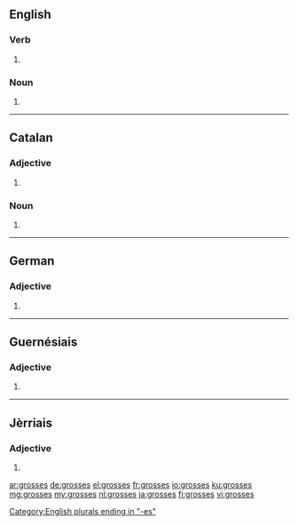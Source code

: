 ==English==

===Verb===
{{head|en}}

# {{en-third-person singular of|gross}}

===Noun===
{{head|en|plural}}

# {{plural of|gross|lang=en|nocat=1}}

[[Category:English plurals ending in "-es"]]

----

==Catalan==

===Adjective===
{{ca-adj-form}}

# {{feminine plural of|gros|lang=ca}}

===Noun===
{{ca-noun-form}}

# {{plural of|grossa|lang=ca|nocat=1}}

----

==German==

===Adjective===
{{head|de|adjective form}}

# {{inflected form of|gross|lang=de}}

----

==Guernésiais==

===Adjective===
{{roa-grn-adj-form}}

# {{feminine plural of|gros|lang=roa-grn}}

----

==Jèrriais==

===Adjective===
{{roa-jer-adj-form}}

# {{feminine plural of|gros|lang=roa-jer}}

[[ar:grosses]]
[[de:grosses]]
[[el:grosses]]
[[fr:grosses]]
[[io:grosses]]
[[ku:grosses]]
[[mg:grosses]]
[[my:grosses]]
[[nl:grosses]]
[[ja:grosses]]
[[fi:grosses]]
[[vi:grosses]]
